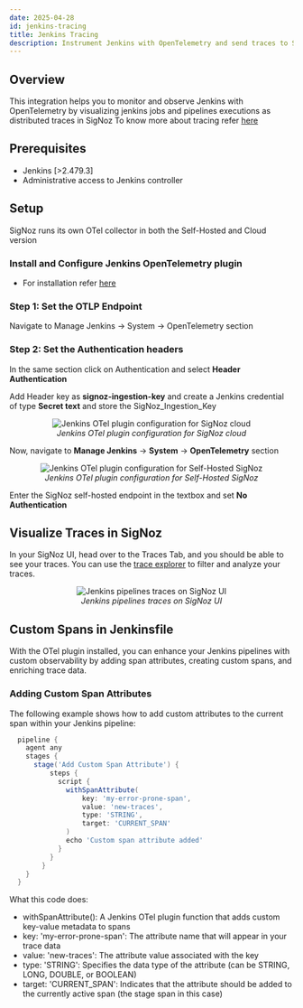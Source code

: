 ```yaml
---
date: 2025-04-28
id: jenkins-tracing
title: Jenkins Tracing
description: Instrument Jenkins with OpenTelemetry and send traces to SigNoz
---
```

   
## Overview 
This integration helps you to monitor and observe Jenkins with OpenTelemetry by visualizing jenkins jobs and pipelines executions as distributed traces in SigNoz
To know more about tracing refer [here](https://signoz.io/docs/instrumentation/overview/)

## Prerequisites
- Jenkins [>2.479.3]
- Administrative access to Jenkins controller

## Setup

SigNoz runs its own OTel collector in both the Self-Hosted and Cloud version

### Install and Configure Jenkins OpenTelemetry plugin
* For installation refer [here](https://plugins.jenkins.io/opentelemetry/)

<Tabs>

<TabItem value="signoz-cloud" label="SigNoz Cloud" default>

### Step 1: Set the OTLP Endpoint
Navigate to Manage Jenkins -> System -> OpenTelemetry section

### Step 2: Set the Authentication headers
In the same section click on Authentication and select **Header Authentication**

Add Header key as **signoz-ingestion-key** and create a Jenkins credential of type **Secret text** and store the SigNoz_Ingestion_Key

<figure data-zoomable align="center">
    <img
        src="/img/docs/cicd/jenkins/jenkins-otel-cloud-config.webp"
        alt="Jenkins OTel plugin configuration for SigNoz cloud"
    />
    <figcaption>
        <i>
        Jenkins OTel plugin configuration for SigNoz cloud
        </i>
    </figcaption>
</figure>

</TabItem>

<TabItem value='self-host' label='Self-Host' default>

Now, navigate to **Manage Jenkins** -> **System** -> **OpenTelemetry** section 
<figure data-zoomable align="center">
    <img
        src="/img/docs/cicd/jenkins/jenkins-otel-config.webp"
        alt="Jenkins OTel plugin configuration for Self-Hosted SigNoz"
    />
    <figcaption>
        <i>
        Jenkins OTel plugin configuration for Self-Hosted SigNoz
        </i>
    </figcaption>
</figure>

Enter the SigNoz self-hosted endpoint in the textbox and set **No Authentication**

</TabItem>
</Tabs>

## Visualize Traces in SigNoz

In your SigNoz UI, head over to the Traces Tab, and you should be able to see your traces.
You can use the [trace explorer](https://signoz.io/docs/product-features/trace-explorer/) to filter and analyze your traces.

<figure data-zoomable align="center">
    <img
        src="/img/docs/cicd/jenkins/jenkins-traces.webp"
        alt="Jenkins pipelines traces on SigNoz UI"
    />
    <figcaption>
        <i>
        Jenkins pipelines traces on SigNoz UI
        </i>
    </figcaption>
</figure>

## Custom Spans in Jenkinsfile

With the OTel plugin installed, you can enhance your Jenkins pipelines with custom observability by adding span attributes, creating custom spans, and enriching trace data. 

### Adding Custom Span Attributes

The following example shows how to add custom attributes to the current span within your Jenkins pipeline:

```groovy
  pipeline {
    agent any
    stages {
      stage('Add Custom Span Attribute') {
          steps {
            script {
              withSpanAttribute(
                  key: 'my-error-prone-span',
                  value: 'new-traces',
                  type: 'STRING',
                  target: 'CURRENT_SPAN'
              )
              echo 'Custom span attribute added'
            }
          }
        }
    }
  }
```

What this code does:

* withSpanAttribute(): A Jenkins OTel plugin function that adds custom key-value metadata to spans
* key: 'my-error-prone-span': The attribute name that will appear in your trace data
* value: 'new-traces': The attribute value associated with the key
* type: 'STRING': Specifies the data type of the attribute (can be STRING, LONG, DOUBLE, or BOOLEAN)
* target: 'CURRENT_SPAN': Indicates that the attribute should be added to the currently active span (the stage span in this case)


